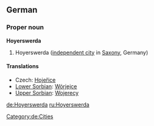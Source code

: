 ==German==
{{wikipedia}}
{{wikipedia|lang=de}}
===Proper noun===
'''Hoyerswerda'''
# Hoyerswerda ([[independent city]] in [[Saxony]], Germany)
====Translations====
*Czech: [[Hojeřice]]
*[[Lower Sorbian]]: [[Wórjejce]]
*[[Upper Sorbian]]: [[Wojerecy]]

[[Category:de:Cities]]

[[de:Hoyerswerda]]
[[ru:Hoyerswerda]]